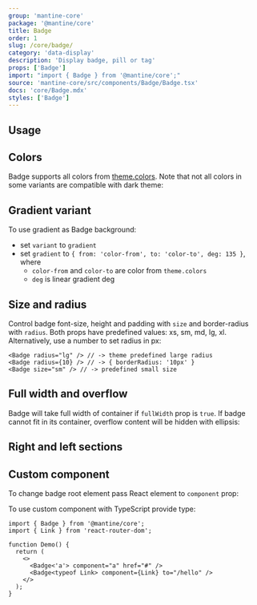 ```yaml
---
group: 'mantine-core'
package: '@mantine/core'
title: Badge
order: 1
slug: /core/badge/
category: 'data-display'
description: 'Display badge, pill or tag'
props: ['Badge']
import: "import { Badge } from '@mantine/core';"
source: 'mantine-core/src/components/Badge/Badge.tsx'
docs: 'core/Badge.mdx'
styles: ['Badge']
---
```



## Usage

<Demo data={BadgeDemos.usage} />

## Colors

Badge supports all colors from [theme.colors](/theming/extend-theme/#default-colors).
Note that not all colors in some variants are compatible with dark theme:

<Demo data={BadgeDemos.colors} />

## Gradient variant

To use gradient as Badge background:

- set `variant` to `gradient`
- set `gradient` to `{ from: 'color-from', to: 'color-to', deg: 135 }`, where
  - `color-from` and `color-to` are color from `theme.colors`
  - `deg` is linear gradient deg

<Demo data={BadgeDemos.gradient} />

## Size and radius

Control badge font-size, height and padding with `size` and border-radius with `radius`.
Both props have predefined values: xs, sm, md, lg, xl.
Alternatively, use a number to set radius in px:

```tsx
<Badge radius="lg" /> // -> theme predefined large radius
<Badge radius={10} /> // -> { borderRadius: '10px' }
<Badge size="sm" /> // -> predefined small size
```

<Demo data={BadgeDemos.sizes} />

## Full width and overflow

Badge will take full width of container if `fullWidth` prop is `true`.
If badge cannot fit in its container, overflow content will be hidden with ellipsis:

<Demo data={BadgeDemos.overflow} />

## Right and left sections

<Demo data={BadgeDemos.sections} />

## Custom component

To change badge root element pass React element to `component` prop:

<Demo data={BadgeDemos.component} />

To use custom component with TypeScript provide type:

```tsx
import { Badge } from '@mantine/core';
import { Link } from 'react-router-dom';

function Demo() {
  return (
    <>
      <Badge<'a'> component="a" href="#" />
      <Badge<typeof Link> component={Link} to="/hello" />
    </>
  );
}
```
